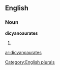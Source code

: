 ==English==

===Noun===
'''dicyanoaurates'''

# {{plural of|[[dicyanoaurate]]}}

[[Category:English plurals]]

[[ar:dicyanoaurates]]